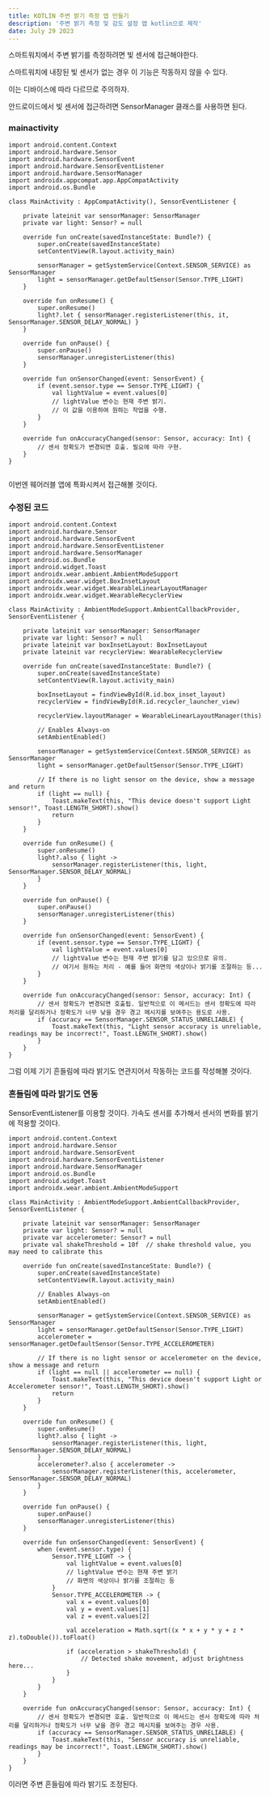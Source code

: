 ```yaml
---
title: KOTLIN 주변 밝기 측정 앱 만들기
description: '주변 밝기 측정 및 감도 설정 앱 kotlin으로 제작'
date: July 29 2023
---
```


스마트워치에서 주변 밝기를 측정하려면 빛 센서에 접근해야한다. 

스마트워치에 내장된 빛 센서가 없는 경우 이 기능은 작동하지 않을 수 있다. 

이는 디바이스에 따라 다르므로 주의하자.

안드로이드에서 빛 센서에 접근하려면 SensorManager 클래스를 사용하면 된다.

### mainactivity
```
import android.content.Context
import android.hardware.Sensor
import android.hardware.SensorEvent
import android.hardware.SensorEventListener
import android.hardware.SensorManager
import androidx.appcompat.app.AppCompatActivity
import android.os.Bundle

class MainActivity : AppCompatActivity(), SensorEventListener {

    private lateinit var sensorManager: SensorManager
    private var light: Sensor? = null

    override fun onCreate(savedInstanceState: Bundle?) {
        super.onCreate(savedInstanceState)
        setContentView(R.layout.activity_main)

        sensorManager = getSystemService(Context.SENSOR_SERVICE) as SensorManager
        light = sensorManager.getDefaultSensor(Sensor.TYPE_LIGHT)
    }

    override fun onResume() {
        super.onResume()
        light?.let { sensorManager.registerListener(this, it, SensorManager.SENSOR_DELAY_NORMAL) }
    }

    override fun onPause() {
        super.onPause()
        sensorManager.unregisterListener(this)
    }

    override fun onSensorChanged(event: SensorEvent) {
        if (event.sensor.type == Sensor.TYPE_LIGHT) {
            val lightValue = event.values[0]
            // lightValue 변수는 현재 주변 밝기.
            // 이 값을 이용하여 원하는 작업을 수행.
        }
    }

    override fun onAccuracyChanged(sensor: Sensor, accuracy: Int) {
        // 센서 정확도가 변경되면 호출. 필요에 따라 구현.
    }
}


```

이번엔 웨어러블 앱에 특화시켜서 접근해볼 것이다.

### 수정된 코드
```
import android.content.Context
import android.hardware.Sensor
import android.hardware.SensorEvent
import android.hardware.SensorEventListener
import android.hardware.SensorManager
import android.os.Bundle
import android.widget.Toast
import androidx.wear.ambient.AmbientModeSupport
import androidx.wear.widget.BoxInsetLayout
import androidx.wear.widget.WearableLinearLayoutManager
import androidx.wear.widget.WearableRecyclerView

class MainActivity : AmbientModeSupport.AmbientCallbackProvider, SensorEventListener {

    private lateinit var sensorManager: SensorManager
    private var light: Sensor? = null
    private lateinit var boxInsetLayout: BoxInsetLayout
    private lateinit var recyclerView: WearableRecyclerView

    override fun onCreate(savedInstanceState: Bundle?) {
        super.onCreate(savedInstanceState)
        setContentView(R.layout.activity_main)

        boxInsetLayout = findViewById(R.id.box_inset_layout)
        recyclerView = findViewById(R.id.recycler_launcher_view)

        recyclerView.layoutManager = WearableLinearLayoutManager(this)

        // Enables Always-on
        setAmbientEnabled()

        sensorManager = getSystemService(Context.SENSOR_SERVICE) as SensorManager
        light = sensorManager.getDefaultSensor(Sensor.TYPE_LIGHT)

        // If there is no light sensor on the device, show a message and return
        if (light == null) {
            Toast.makeText(this, "This device doesn't support Light sensor!", Toast.LENGTH_SHORT).show()
            return
        }
    }

    override fun onResume() {
        super.onResume()
        light?.also { light ->
            sensorManager.registerListener(this, light, SensorManager.SENSOR_DELAY_NORMAL)
        }
    }

    override fun onPause() {
        super.onPause()
        sensorManager.unregisterListener(this)
    }

    override fun onSensorChanged(event: SensorEvent) {
        if (event.sensor.type == Sensor.TYPE_LIGHT) {
            val lightValue = event.values[0]
            // lightValue 변수는 현재 주변 밝기를 담고 있으므로 유의.
            // 여기서 원하는 처리 - 예를 들어 화면의 색상이나 밝기를 조절하는 등...
        }
    }

    override fun onAccuracyChanged(sensor: Sensor, accuracy: Int) {
        // 센서 정확도가 변경되면 호출됩. 일반적으로 이 메서드는 센서 정확도에 따라 처리를 달리하거나 정확도가 너무 낮을 경우 경고 메시지를 보여주는 용도로 사용.
        if (accuracy == SensorManager.SENSOR_STATUS_UNRELIABLE) {
            Toast.makeText(this, "Light sensor accuracy is unreliable, readings may be incorrect!", Toast.LENGTH_SHORT).show()
        }
    }
}
```

그럼 이제 기기 흔들림에 따라 밝기도 연관지어서 작동하는 코드를 작성해볼 것이다.


### 흔들림에 따라 밝기도 연동

SensorEventListener를 이용할 것이다. 가속도 센서를 추가해서 센서의 변화를 밝기에 적용할 것이다.

```
import android.content.Context
import android.hardware.Sensor
import android.hardware.SensorEvent
import android.hardware.SensorEventListener
import android.hardware.SensorManager
import android.os.Bundle
import android.widget.Toast
import androidx.wear.ambient.AmbientModeSupport

class MainActivity : AmbientModeSupport.AmbientCallbackProvider, SensorEventListener {

    private lateinit var sensorManager: SensorManager
    private var light: Sensor? = null
    private var accelerometer: Sensor? = null
    private val shakeThreshold = 10f  // shake threshold value, you may need to calibrate this

    override fun onCreate(savedInstanceState: Bundle?) {
        super.onCreate(savedInstanceState)
        setContentView(R.layout.activity_main)

        // Enables Always-on
        setAmbientEnabled()

        sensorManager = getSystemService(Context.SENSOR_SERVICE) as SensorManager
        light = sensorManager.getDefaultSensor(Sensor.TYPE_LIGHT)
        accelerometer = sensorManager.getDefaultSensor(Sensor.TYPE_ACCELEROMETER)

        // If there is no light sensor or accelerometer on the device, show a message and return
        if (light == null || accelerometer == null) {
            Toast.makeText(this, "This device doesn't support Light or Accelerometer sensor!", Toast.LENGTH_SHORT).show()
            return
        }
    }

    override fun onResume() {
        super.onResume()
        light?.also { light ->
            sensorManager.registerListener(this, light, SensorManager.SENSOR_DELAY_NORMAL)
        }
        accelerometer?.also { accelerometer ->
            sensorManager.registerListener(this, accelerometer, SensorManager.SENSOR_DELAY_NORMAL)
        }
    }

    override fun onPause() {
        super.onPause()
        sensorManager.unregisterListener(this)
    }

    override fun onSensorChanged(event: SensorEvent) {
        when (event.sensor.type) {
            Sensor.TYPE_LIGHT -> {
                val lightValue = event.values[0]
                // lightValue 변수는 현재 주변 밝기
                // 화면의 색상이나 밝기를 조절하는 등
            }
            Sensor.TYPE_ACCELEROMETER -> {
                val x = event.values[0]
                val y = event.values[1]
                val z = event.values[2]

                val acceleration = Math.sqrt((x * x + y * y + z * z).toDouble()).toFloat()

                if (acceleration > shakeThreshold) {
                    // Detected shake movement, adjust brightness here...
                }
            }
        }
    }

    override fun onAccuracyChanged(sensor: Sensor, accuracy: Int) {
        // 센서 정확도가 변경되면 호출. 일반적으로 이 메서드는 센서 정확도에 따라 처리를 달리하거나 정확도가 너무 낮을 경우 경고 메시지를 보여주는 경우 사용.
        if (accuracy == SensorManager.SENSOR_STATUS_UNRELIABLE) {
            Toast.makeText(this, "Sensor accuracy is unreliable, readings may be incorrect!", Toast.LENGTH_SHORT).show()
        }
    }
}

```

이러면 주변 흔들림에 따라 밝기도 조정된다.

